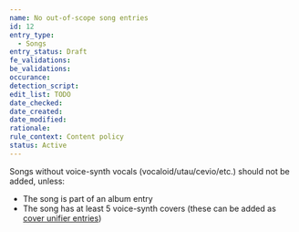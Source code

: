 ```yaml
---
name: No out-of-scope song entries
id: 12
entry_type:
  - Songs
entry_status: Draft
fe_validations:
be_validations:
occurance:
detection_script:
edit_list: TODO
date_checked:
date_created:
date_modified:
rationale:
rule_context: Content policy
status: Active
---
```

Songs without voice-synth vocals (vocaloid/utau/cevio/etc.) should not be added, unless:
- The song is part of an album entry 
- The song has at least 5 voice-synth covers (these can be added as [cover unifier entries](https://vocadb.net/T/6751/out-of-scope-cover-unifier))